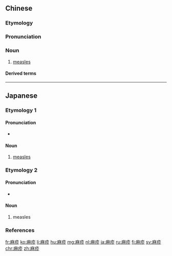 ==Chinese==
{{zh-forms|t2=痲疹}}

===Etymology===
{{rfe|lang=zh}}

===Pronunciation===
{{zh-pron
|m=mázhěn
|c=maa4 can2,maa4 zan2
|h=pfs=mà-chṳ́n
|cat=n
}}

===Noun===
{{zh-noun}}

# {{lb|zh|disease}} [[measles]]

====Derived terms====
{{zh-der|德國麻疹}}

----

==Japanese==

===Etymology 1===
{{ja-kanjitab|ま|しん|yomi=on}}

====Pronunciation====
* {{ja-pron|ましん|y=o|acc=0|acc_ref=NHK}}

====Noun====
{{ja-noun|ましん}}

# [[measles]]

===Etymology 2===
{{ja-kanjitab|yomi=irr|sort=はしか}}

====Pronunciation====
* {{ja-pron|はしか|y=irr|acc=3|dev=2|acc_ref=NHK}}

====Noun====
{{ja-noun|はしか}}

# measles

===References===
<references/>

[[fr:麻疹]]
[[ko:麻疹]]
[[li:麻疹]]
[[hu:麻疹]]
[[mg:麻疹]]
[[nl:麻疹]]
[[ja:麻疹]]
[[ru:麻疹]]
[[fi:麻疹]]
[[sv:麻疹]]
[[chr:麻疹]]
[[zh:麻疹]]